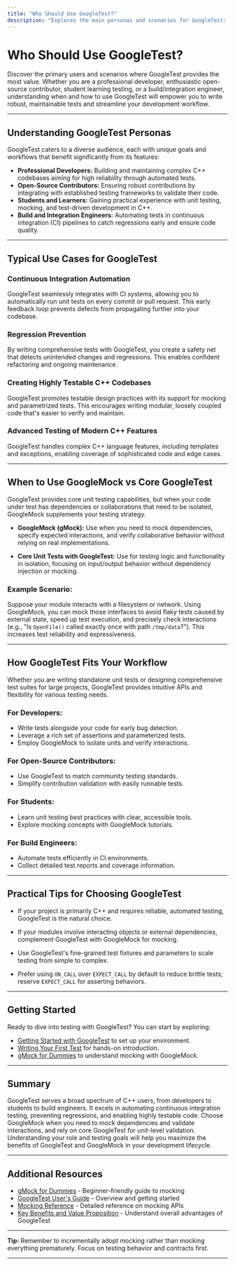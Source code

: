 ```yaml
---
title: "Who Should Use GoogleTest?"
description: "Explores the main personas and scenarios for GoogleTest: professional developers, open-source contributors, students, and build/integration engineers. Highlights typical use cases including continuous integration automation, regression prevention, highly testable codebases, and advanced C++ feature testing. Outlines when to use GoogleMock for mocking dependencies versus core unit tests."
---
```


# Who Should Use GoogleTest?

Discover the primary users and scenarios where GoogleTest provides the most value. Whether you are a professional developer, enthusiastic open-source contributor, student learning testing, or a build/integration engineer, understanding when and how to use GoogleTest will empower you to write robust, maintainable tests and streamline your development workflow.

---

## Understanding GoogleTest Personas

GoogleTest caters to a diverse audience, each with unique goals and workflows that benefit significantly from its features:

- **Professional Developers:** Building and maintaining complex C++ codebases aiming for high reliability through automated tests.
- **Open-Source Contributors:** Ensuring robust contributions by integrating with established testing frameworks to validate their code.
- **Students and Learners:** Gaining practical experience with unit testing, mocking, and test-driven development in C++.
- **Build and Integration Engineers:** Automating tests in continuous integration (CI) pipelines to catch regressions early and ensure code quality.

---

## Typical Use Cases for GoogleTest

### Continuous Integration Automation
GoogleTest seamlessly integrates with CI systems, allowing you to automatically run unit tests on every commit or pull request. This early feedback loop prevents defects from propagating further into your codebase.

### Regression Prevention
By writing comprehensive tests with GoogleTest, you create a safety net that detects unintended changes and regressions. This enables confident refactoring and ongoing maintenance.

### Creating Highly Testable C++ Codebases
GoogleTest promotes testable design practices with its support for mocking and parametrized tests. This encourages writing modular, loosely coupled code that's easier to verify and maintain.

### Advanced Testing of Modern C++ Features
GoogleTest handles complex C++ language features, including templates and exceptions, enabling coverage of sophisticated code and edge cases.

---

## When to Use GoogleMock vs Core GoogleTest

GoogleTest provides core unit testing capabilities, but when your code under test has dependencies or collaborations that need to be isolated, GoogleMock supplements your testing strategy.

- **GoogleMock (gMock):** Use when you need to mock dependencies, specify expected interactions, and verify collaborative behavior without relying on real implementations.

- **Core Unit Tests with GoogleTest:** Use for testing logic and functionality in isolation, focusing on input/output behavior without dependency injection or mocking.

### Example Scenario:

Suppose your module interacts with a filesystem or network. Using GoogleMock, you can mock those interfaces to avoid flaky tests caused by external state, speed up test execution, and precisely check interactions (e.g., "Is `OpenFile()` called exactly once with path `/tmp/data`?"). This increases test reliability and expressiveness.

---

## How GoogleTest Fits Your Workflow

Whether you are writing standalone unit tests or designing comprehensive test suites for large projects, GoogleTest provides intuitive APIs and flexibility for various testing needs.

### For Developers:
- Write tests alongside your code for early bug detection.
- Leverage a rich set of assertions and parameterized tests.
- Employ GoogleMock to isolate units and verify interactions.

### For Open-Source Contributors:
- Use GoogleTest to match community testing standards.
- Simplify contribution validation with easily runnable tests.

### For Students:
- Learn unit testing best practices with clear, accessible tools.
- Explore mocking concepts with GoogleMock tutorials.

### For Build Engineers:
- Automate tests efficiently in CI environments.
- Collect detailed test reports and coverage information.

---

## Practical Tips for Choosing GoogleTest

- If your project is primarily C++ and requires reliable, automated testing, GoogleTest is the natural choice.

- If your modules involve interacting objects or external dependencies, complement GoogleTest with GoogleMock for mocking.

- Use GoogleTest's fine-grained test fixtures and parameters to scale testing from simple to complex.

- Prefer using `ON_CALL` over `EXPECT_CALL` by default to reduce brittle tests; reserve `EXPECT_CALL` for asserting behaviors.

---

## Getting Started

Ready to dive into testing with GoogleTest? You can start by exploring:

- [Getting Started with GoogleTest](../getting-started/installation-config/installing-cmake.md) to set up your environment.
- [Writing Your First Test](../getting-started/first-run-validation/write-first-test.md) for hands-on introduction.
- [gMock for Dummies](gmock_for_dummies.md) to understand mocking with GoogleMock.

---

## Summary

GoogleTest serves a broad spectrum of C++ users, from developers to students to build engineers. It excels in automating continuous integration testing, preventing regressions, and enabling highly testable code. Choose GoogleMock when you need to mock dependencies and validate interactions, and rely on core GoogleTest for unit-level validation. Understanding your role and testing goals will help you maximize the benefits of GoogleTest and GoogleMock in your development lifecycle.


---

## Additional Resources

- [gMock for Dummies](https://google.github.io/googletest/gmock_for_dummies.html) - Beginner-friendly guide to mocking
- [GoogleTest User's Guide](../index.md) - Overview and getting started
- [Mocking Reference](../reference/mocking.md) - Detailed reference on mocking APIs
- [Key Benefits and Value Proposition](overview/introduction-core-value/value-proposition-benefits.mdx) - Understand overall advantages of GoogleTest

---

**Tip:** Remember to incrementally adopt mocking rather than mocking everything prematurely. Focus on testing behavior and contracts first.

---